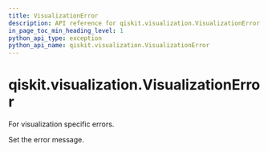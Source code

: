 ```yaml
---
title: VisualizationError
description: API reference for qiskit.visualization.VisualizationError
in_page_toc_min_heading_level: 1
python_api_type: exception
python_api_name: qiskit.visualization.VisualizationError
---
```


# qiskit.visualization.VisualizationError

<Class id="qiskit.visualization.VisualizationError" github="https://github.com/qiskit/qiskit/tree/stable/0.19/qiskit/visualization/exceptions.py" signature="VisualizationError(*message)">
  For visualization specific errors.

  Set the error message.
</Class>

